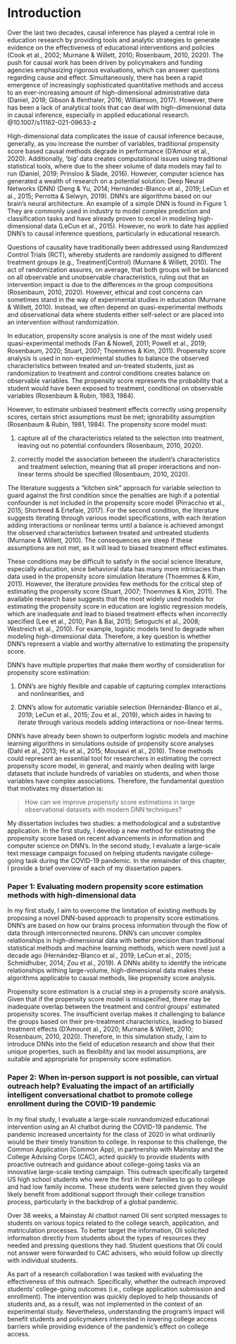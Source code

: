 # Introduction

Over the last two decades, causal inference has played a central role in education research by providing tools and analytic strategies to generate evidence on the effectiveness of educational interventions and policies (Cook et al., 2002; Murnane & Willett, 2010; Rosenbaum, 2010, 2020). The push for causal work has been driven by policymakers and funding agencies emphasizing rigorous evaluations, which can answer questions regarding cause and effect. Simultaneously, there has been a rapid emergence of increasingly sophisticated quantitative methods and access to an ever-increasing amount of high-dimensional administrative data (Daniel, 2019; Gibson & Ifenthaler, 2016; Williamson, 2017). However, there has been a lack of analytical tools that can deal with high-dimensional data in causal inference, especially in applied educational research. @10.1007/s11162-021-09633-z

High-dimensional data complicates the issue of causal inference because, generally, as you increase the number of variables, traditional propensity score based causal methods degrade in performance (D'Amour et al., 2020). Additionally, 'big' data creates computational issues using traditional statistical tools, where due to the sheer volume of data models may fail to run (Daniel, 2019; Prinsloo & Slade, 2016). However, computer science has generated a wealth of research on a potential solution: Deep Neural Networks (DNN) (Deng & Yu, 2014; Hernández-Blanco et al., 2019; LeCun et al., 2015; Perrotta & Selwyn, 2019). DNN's are algorithms based on our brain's neural architecture. An example of a simple DNN is found in Figure 1. They are commonly used in industry to model complex prediction and classification tasks and have already proven to excel in modeling high-dimensional data (LeCun et al., 2015). However, no work to date has applied DNN's to causal inference questions, particularly in educational research.

Questions of causality have traditionally been addressed using Randomized Control Trials (RCT), whereby students are randomly assigned to different treatment groups (e.g., Treatment\|Control) (Murnane & Willett, 2010). The act of randomization assures, on average, that both groups will be balanced on all observable and unobservable characteristics, ruling out that an intervention impact is due to the differences in the group compositions (Rosenbaum, 2010, 2020). However, ethical and cost concerns can sometimes stand in the way of experimental studies in education (Murnane & Willett, 2010). Instead, we often depend on quasi-experimental methods and observational data where students either self-select or are placed into an intervention without randomization.

In education, propensity score analysis is one of the most widely used quasi-experimental methods (Fan & Nowell, 2011; Powell et al., 2019; Rosenbaum, 2020; Stuart, 2007; Thoemmes & Kim, 2011). Propensity score analysis is used in non-experimental studies to balance the observed characteristics between treated and un-treated students, just as randomization to treatment and control conditions creates balance on observable variables. The propensity score represents the probability that a student would have been exposed to treatment, conditional on observable variables (Rosenbaum & Rubin, 1983, 1984).

However, to estimate unbiased treatment effects correctly using propensity scores, certain strict assumptions must be met; ignorability assumption (Rosenbaum & Rubin, 1981, 1984). The propensity score model must:

(1) capture all of the characteristics related to the selection into treatment, leaving out no potential confounders (Rosenbaum, 2010, 2020).

(2) correctly model the association between the student's characteristics and treatment selection, meaning that all proper interactions and non-linear terms should be specified (Rosenbaum, 2010, 2020).

The literature suggests a "kitchen sink" approach for variable selection to guard against the first condition since the penalties are high if a potential confounder is not included in the propensity score model (Pirracchio et al., 2015; Shortreed & Ertefaie, 2017). For the second condition, the literature suggests iterating through various model specifications, with each iteration adding interactions or nonlinear terms until a balance is achieved amongst the observed characteristics between treated and untreated students (Murnane & Willett, 2010). The consequences are steep if these assumptions are not met, as it will lead to biased treatment effect estimates.

These conditions may be difficult to satisfy in the social science literature, especially education, since behavioral data has many more intricacies than data used in the propensity score simulation literature (Thoemmes & Kim, 2011). However, the literature provides few methods for the critical step of estimating the propensity score (Stuart, 2007; Thoemmes & Kim, 2011). The available research base suggests that the most widely used models for estimating the propensity score in education are logistic regression models, which are inadequate and lead to biased treatment effects when incorrectly specified (Lee et al., 2010; Pan & Bai, 2015; Setoguchi et al., 2008; Westreich et al., 2010). For example, logistic models tend to degrade when modeling high-dimensional data. Therefore, a key question is whether DNN's represent a viable and worthy alternative to estimating the propensity score.

DNN's have multiple properties that make them worthy of consideration for propensity score estimation:

(1) DNN's are highly flexible and capable of capturing complex interactions and nonlinearities, and

(2) DNN's allow for automatic variable selection (Hernández-Blanco et al., 2019; LeCun et al., 2015; Zou et al., 2019), which aides in having to iterate through various models adding interactions or non-linear terms.

DNN's have already been shown to outperform logistic models and machine learning algorithms in simulations outside of propensity score analyses (Dahl et al., 2013; Hu et al., 2015; Mousavi et al., 2016). These methods could represent an essential tool for researchers in estimating the correct propensity score model, in general, and mainly when dealing with large datasets that include hundreds of variables on students, and when those variables have complex associations. Therefore, the fundamental question that motivates my dissertation is:

> How can we improve propensity score estimations in large observational datasets with modern DNN techniques?

My dissertation includes two studies: a methodological and a substantive application. In the first study, I develop a new method for estimating the propensity score based on recent advancements in information and computer science on DNN's. In the second study, I evaluate a large-scale text message campaign focused on helping students navigate college-going task during the COVID-19 pandemic. In the remainder of this chapter, I provide a brief overview of each of my dissertation papers.

### Paper 1: Evaluating modern propensity score estimation methods with high-dimensional data

In my first study, I aim to overcome the limitation of existing methods by proposing a novel DNN-based approach to propensity score estimations. DNN's are based on how our brains process information through the flow of data through interconnected neurons. DNN's can uncover complex relationships in high-dimensional data with better precision than traditional statistical methods and machine learning methods, which were novel just a decade ago (Hernández-Blanco et al., 2019; LeCun et al., 2015; Schmidhuber, 2014; Zou et al., 2019). A DNNs ability to identify the intricate relationships withing large-volume, high-dimensional data makes these algorithms applicable to causal methods, like propensity score analysis.

Propensity score estimation is a crucial step in a propensity score analysis. Given that if the propensity score model is misspecified, there may be inadequate overlap between the treatment and control groups' estimated propensity scores. The insufficient overlap makes it challenging to balance the groups based on their pre-treatment characteristics, leading to biased treatment effects (D'Amouret al., 2020; Murnane & Willett, 2010; Rosenbaum, 2010, 2020). Therefore, in this simulation study, I aim to introduce DNNs into the field of education research and show that their unique properties, such as flexibility and lax model assumptions, are suitable and appropriate for propensity score estimation.

### Paper 2: When in-person support is not possible, can virtual outreach help? Evaluating the impact of an artificially intelligent conversational chatbot to promote college enrollment during the COVID-19 pandemic

In my final study, I evaluate a large-scale nonrandomized educational intervention using an AI chatbot during the COVID-19 pandemic. The pandemic increased uncertainty for the class of 2020 in what ordinarily would be their timely transition to college. In response to this challenge, the Common Application (Common App), in partnership with Mainstay and the College Advising Corps (CAC), acted quickly to provide students with proactive outreach and guidance about college-going tasks via an innovative large-scale texting campaign. This outreach specifically targeted US high school students who were the first in their families to go to college and had low family income. These students were selected given they would likely benefit from additional support through their college transition process, particularly in the backdrop of a global pandemic.

Over 38 weeks, a Mainstay AI chatbot named Oli sent scripted messages to students on various topics related to the college search, application, and matriculation processes. To better target the information, Oli solicited information directly from students about the types of resources they needed and pressing questions they had. Student questions that Oli could not answer were forwarded to CAC advisers, who would follow up directly with individual students.

As part of a research collaboration I was tasked with evaluating the effectiveness of this outreach. Specifically, whether the outreach improved students' college-going outcomes (i.e., college application submission and enrollment). The intervention was quickly deployed to help thousands of students and, as a result, was not implemented in the context of an experimental study. Nevertheless, understanding the program's impact will benefit students and policymakers interested in lowering college access barriers while providing evidence of the pandemic's effect on college access.
